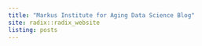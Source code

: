 ```yaml
---
title: "Markus Institute for Aging Data Science Blog"
site: radix::radix_website
listing: posts
---
```

